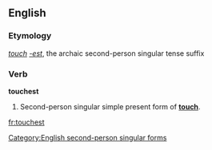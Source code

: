 ==English==
===Etymology===
''[[touch]]'' ''[[-est]]'', the archaic second-person singular tense suffix

===Verb===
'''touchest'''

# {{archaic}} Second-person singular simple present form of '''[[touch]]'''.

[[Category:English second-person singular forms]]

[[fr:touchest]]